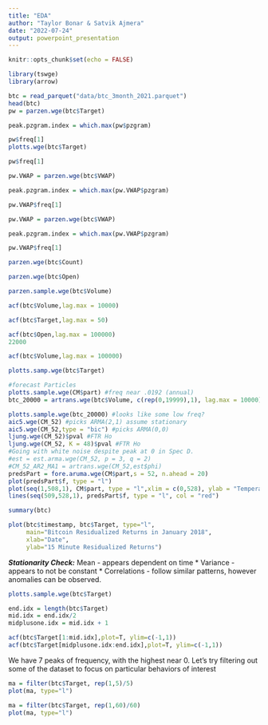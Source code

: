 ```yaml
---
title: "EDA"
author: "Taylor Bonar & Satvik Ajmera"
date: "2022-07-24"
output: powerpoint_presentation
---
```


```r
knitr::opts_chunk$set(echo = FALSE)
```


```r
library(tswge)
library(arrow)

btc = read_parquet("data/btc_3month_2021.parquet")
head(btc)
pw = parzen.wge(btc$Target)

peak.pzgram.index = which.max(pw$pzgram)

pw$freq[1]
plotts.wge(btc$Target)

```
```r
pw$freq[1]
```


```r
pw.VWAP = parzen.wge(btc$VWAP)

peak.pzgram.index = which.max(pw.VWAP$pzgram)

pw.VWAP$freq[1]
```

```r
pw.VWAP = parzen.wge(btc$VWAP)

peak.pzgram.index = which.max(pw.VWAP$pzgram)

pw.VWAP$freq[1]
```

```r
parzen.wge(btc$Count)
```

```r
parzen.wge(btc$Open)
```


```r
parzen.sample.wge(btc$Volume)

```

```r
acf(btc$Volume,lag.max = 10000)
```

```r
acf(btc$Target,lag.max = 50)
```

```r
acf(btc$Open,lag.max = 100000)
22000

```



```r
acf(btc$Volume,lag.max = 100000)
```

```r
plotts.samp.wge(btc$Target)
```



```r
#forecast Particles
plotts.sample.wge(CM$part) #freq near .0192 (annual)
btc_20000 = artrans.wge(btc$Volume, c(rep(0,19999),1), lag.max = 10000)

plotts.sample.wge(btc_20000) #looks like some low freq?
aic5.wge(CM_52) #picks ARMA(2,1) assume stationary
aic5.wge(CM_52,type = "bic") #picks ARMA(0,0) 
ljung.wge(CM_52)$pval #FTR Ho
ljung.wge(CM_52, K = 48)$pval #FTR Ho
#Going with white noise despite peak at 0 in Spec D. 
#est = est.arma.wge(CM_52, p = 3, q = 2)
#CM_52_AR2_MA1 = artrans.wge(CM_52,est$phi)
predsPart = fore.aruma.wge(CM$part,s = 52, n.ahead = 20)
plot(predsPart$f, type = "l")
plot(seq(1,508,1), CM$part, type = "l",xlim = c(0,528), ylab = "Temperature", main = "20 Week Particulate Forecast")
lines(seq(509,528,1), predsPart$f, type = "l", col = "red")

```








```r
summary(btc)
```
```r
plot(btc$timestamp, btc$Target, type="l",
     main="Bitcoin Residualized Returns in January 2018",
     xlab="Date",
     ylab="15 Minute Residualized Returns")
```
***Stationarity Check:**
  * Mean - appears dependent on time
  * Variance - appears to not be constant
  * Correlations - follow similar patterns, however anomalies can be observed.

```r
plotts.sample.wge(btc$Target)

end.idx = length(btc$Target)
mid.idx = end.idx/2
midplusone.idx = mid.idx + 1

acf(btc$Target[1:mid.idx],plot=T, ylim=c(-1,1))
acf(btc$Target[midplusone.idx:end.idx],plot=T, ylim=c(-1,1))
```

We have 7 peaks of frequency, with the highest near 0. Let's try filtering out some of the dataset to focus on particular behaviors of interest
```r
ma = filter(btc$Target, rep(1,5)/5)
plot(ma, type="l")
```

```r
ma = filter(btc$Target, rep(1,60)/60)
plot(ma, type="l")
```


```r

```








